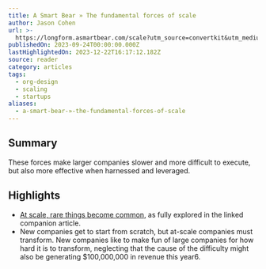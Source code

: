 ```yaml
---
title: A Smart Bear » The fundamental forces of scale
author: Jason Cohen
url: >-
  https://longform.asmartbear.com/scale?utm_source=convertkit&utm_medium=email&utm_campaign=asmartbear_newsletter
publishedOn: 2023-09-24T00:00:00.000Z
lastHighlightedOn: 2023-12-22T16:17:12.182Z
source: reader
category: articles
tags:
  - org-design
  - scaling
  - startups
aliases:
  - a-smart-bear-»-the-fundamental-forces-of-scale
---
```

## Summary

These forces make larger companies slower and more difficult to execute, but also more effective when harnessed and leveraged.

## Highlights
- [At scale, rare things become common](https://longform.asmartbear.com/scale-rare/), as fully explored in the linked companion article.
- New companies get to start from scratch, but at-scale companies must transform. New companies like to make fun of large companies for how hard it is to transform, neglecting that the cause of the difficulty might also be generating $100,000,000 in revenue this year6.
